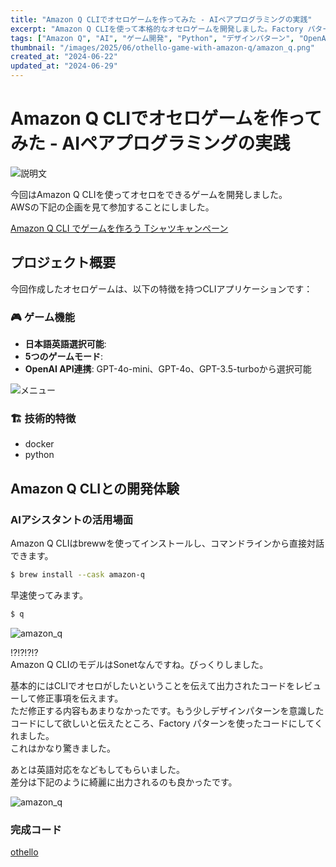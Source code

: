 ```yaml
---
title: "Amazon Q CLIでオセロゲームを作ってみた - AIペアプログラミングの実践"
excerpt: "Amazon Q CLIを使って本格的なオセロゲームを開発しました。Factory パターンやOpenAI API連携など、AIアシスタントとのペアプログラミングで学んだことを共有します。"
tags: ["Amazon Q", "AI", "ゲーム開発", "Python", "デザインパターン", "OpenAI"]
thumbnail: "/images/2025/06/othello-game-with-amazon-q/amazon_q.png"
created_at: "2024-06-22"
updated_at: "2024-06-29"
---
```


# Amazon Q CLIでオセロゲームを作ってみた - AIペアプログラミングの実践

![説明文](/images/2025/06/othello-game-with-amazon-q/image1.png)

今回はAmazon Q CLIを使ってオセロをできるゲームを開発しました。  
AWSの下記の企画を見て参加することにしました。  

[Amazon Q CLI でゲームを作ろう Tシャツキャンペーン](https://aws.amazon.com/jp/blogs/news/build-games-with-amazon-q-cli-and-score-a-t-shirt/)

## プロジェクト概要

今回作成したオセロゲームは、以下の特徴を持つCLIアプリケーションです：

### 🎮 ゲーム機能
- **日本語英語選択可能**: 
- **5つのゲームモード**: 
- **OpenAI API連携**: GPT-4o-mini、GPT-4o、GPT-3.5-turboから選択可能

![メニュー](/images/2025/06/othello-game-with-amazon-q/menu.png)

### 🏗️ 技術的特徴
- docker
- python

## Amazon Q CLIとの開発体験

### AIアシスタントの活用場面

Amazon Q CLIはbrewwを使ってインストールし、コマンドラインから直接対話できます。

```bash
$ brew install --cask amazon-q
```

早速使ってみます。

```bash
$ q
```

![amazon_q](/images/2025/06/othello-game-with-amazon-q/amazon_q.png)

!?!?!?!?  
Amazon Q CLIのモデルはSonetなんですね。びっくりしました。

基本的にはCLIでオセロがしたいということを伝えて出力されたコードをレビューして修正事項を伝えます。  
ただ修正する内容もあまりなかったです。もう少しデザインパターンを意識したコードにして欲しいと伝えたところ、Factory パターンを使ったコードにしてくれました。  
これはかなり驚きました。

あとは英語対応をなどもしてもらいました。  
差分は下記のように綺麗に出力されるのも良かったです。

![amazon_q](/images/2025/06/othello-game-with-amazon-q/output1.png)


### 完成コード

[othello](https://github.com/tatemaru/othello)